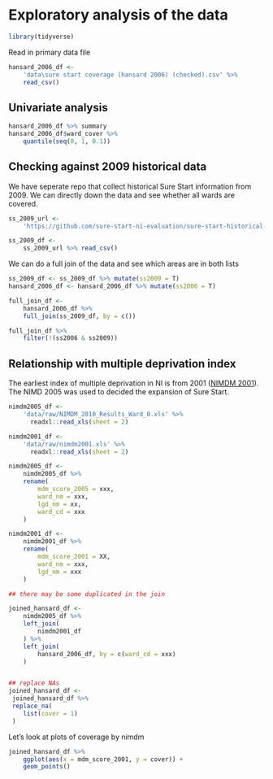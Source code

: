 # Exploratory analysis of the data

```r
library(tidyverse)
```

Read in primary data file

```r
hansard_2006_df <- 
    'data\sure start coverage (hansard 2006) (checked).csv' %>%
    read_csv()

```
## Univariate analysis

```r
hansard_2006_df %>% summary 
hansard_2006_df$ward_cover %>% 
    quantile(seq(0, 1, 0.1))
```



## Checking against 2009 historical data 

We have seperate repo that collect historical Sure Start information from 2009. We can directly down the data and see whether all wards are covered.

```r
ss_2009_url <- 
    'https://github.com/sure-start-ni-evaluation/sure-start-historical-website/blob/main/data/national%20archive%20to%20nimdm%20wards%20(checked).csv'

ss_2009_df <- 
    ss_2009_url %>% read_csv()

```

We can do a full join of the data and see which areas are in both lists 

```r

ss_2009_df <- ss_2009_df %>% mutate(ss2009 = T)
hansard_2006_df <- hansard_2006_df %>% mutate(ss2006 = T)

full_join_df <-
    hansard_2006_df %>%
    full_join(ss_2009_df, by = c())

full_join_df %>%
    filter(!(ss2006 & ss2009))

```



## Relationship with multiple deprivation index 

The earliest index of multiple deprivation in NI is from 2001 ([NIMDM 2001](https://www.nisra.gov.uk/publications/northern-ireland-multiple-deprivation-measure-2001-nimdm2001)). The NIMD 2005 was used to decided the expansion of Sure Start.

```r

nimdm2005_df <-
    'data/raw/NIMDM_2010_Results_Ward_0.xls' %>%
      readxl::read_xls(sheet = 2)

nimdm2001_df <-
    'data/raw/nimdm2001.xls' %>%
      readxl::read_xls(sheet = 2)

```

```r

nimdm2005_df <-
    nimdm2005_df %>%
    rename(
        mdm_score_2005 = xxx,
        ward_nm = xxx,
        lgd_nm = xx,
        ward_cd = xxx
    )

nimdm2001_df <-
    nimdm2001_df %>%
    rename(
        mdm_score_2001 = XX,
        ward_nm = xxx,
        lgd_nm = xxx
    )    

## there may be some duplicated in the join

joined_hansard_df <-
    nimdm2005_df %>%
    left_join(
        nimdm2001_df
    ) %>%
    left_join(
        hansard_2006_df, by = c(ward_cd = xxx)
    )  


## replace NAs
joined_hansard_df <-
 joined_hansard_df %>% 
 replace_na(
    list(cover = 1)
 )

```


Let's look at plots of coverage by nimdm 

```r

joined_hansard_df %>%
    ggplot(aes(x = mdm_score_2001, y = cover)) +
    geom_points()

```


